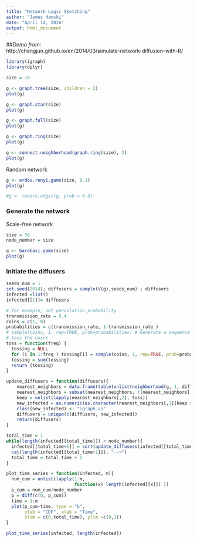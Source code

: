 ```yaml
---
title: "Network Logic Sketching"
author: "James Hamski"
date: "April 14, 2016"
output: html_document
---
```

##*Demo from:*  
http://chengjun.github.io/en/2014/03/simulate-network-diffusion-with-R/  
```r
library(igraph)
library(dplyr)
```

```r
size = 10

g <- graph.tree(size, children = 2)
plot(g)
```

```r
g <- graph.star(size)
plot(g)
```

```r
g <- graph.full(size)
plot(g)
```

```r
g <- graph.ring(size)
plot(g)
```

```r
g <- connect.neighborhood(graph.ring(size), 2)
plot(g)
```

Random network
```r
g <- erdos.renyi.game(size, 0.1)
plot(g)
```

```r
#g <- rewire.edges(g, prob = 0.8)
```
### Generate the network  

Scale-free network
```r
size = 50
node_number = size

g <- barabasi.game(size)
plot(g)
```

### Initiate the diffusers

```r
seeds_num = 1
set.seed(2014); diffusers = sample(V(g),seeds_num) ; diffusers
infected =list()
infected[[1]]= diffusers
```

```r
# for example, set percolation probability 
transmission_rate = 0.4
coins = c(1, 0) 
probabilities = c(transmission_rate, 1-transmission_rate )         
# sample(coins, 1, rep=TRUE, prob=probabilities) # Generate a sequence
# toss the coins
toss = function(freq) {
  tossing = NULL
  for (i in 1:freq ) tossing[i] = sample(coins, 1, rep=TRUE, prob=probabilities)
  tossing = sum(tossing)
  return (tossing)
}
```

```r
update_diffusers = function(diffusers){
    nearest_neighbors = data.frame(table(unlist(neighborhood(g, 1, diffusers))));
    nearest_neighbors = subset(nearest_neighbors, !(nearest_neighbors[,1]%in%diffusers))
    keep = unlist(lapply(nearest_neighbors[,2], toss))
    new_infected = as.numeric(as.character(nearest_neighbors[,1][keep >= 1]))
    class(new_infected) <- "igraph.vs"
    diffusers = unique(c(diffusers, new_infected))
    return(diffusers)
}
```

```r
total_time = 1
while(length(infected[[total_time]]) < node_number){ 
  infected[[total_time+1]] = sort(update_diffusers(infected[[total_time]]))
  cat(length(infected[[total_time+1]]), "-->")
  total_time = total_time + 1
}

```

```r
plot_time_series = function(infected, m){
  num_cum = unlist(lapply(1:m, 
                          function(x) length(infected[[x]]) ))
  p_cum = num_cum/node_number
  p = diff(c(0, p_cum))
  time = 1:m
  plot(p_cum~time, type = "b", 
       ylab = "CDF", xlab = "Time",
       xlim = c(0,total_time), ylim =c(0,1))
}

```

```r
plot_time_series(infected, length(infected))

```

